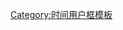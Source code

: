 {{User UTC|-5}}<includeonly>[[Category:UTC-5区维基人|{{PAGENAME}}]]</includeonly><noinclude>
[[Category:时间用户框模板]]
</noinclude>